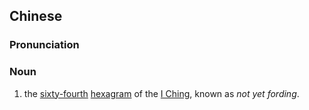 {{also|未济}}
==Chinese==
{{zh-forms|s=未济}}

===Pronunciation===
{{zh-pron
|m=wèijì
|cat=n
}}

===Noun===
{{zh-noun}}

# the [[sixty-fourth]] [[hexagram]] of the [[I Ching]], known as ''not yet fording''.
